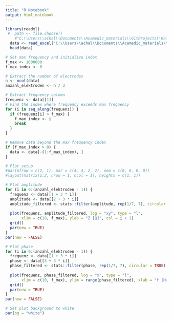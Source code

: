 ```yaml
---
title: "R Notebook"
output: html_notebook
---
```


```r
library(readxl)
 #  path <- file.choose()
    #"C:\\Users\\achal\\Documents\\Acamedic_materials\\GitProjects\\Kalyani_Data\\eis-8-16.xlsx")# Choose the xlsx file interactively
  data <- read_excel("C:\\Users\\achal\\Documents\\Acamedic_materials\\GitProjects\\Kalyani_Data\\eis-8-16.xlsx")
  head(data)
```

```r

# Set max frequency and initialize index
f_max <- 1000000
f_max_index <- 0

# Extract the number of electrodes
n <- ncol(data)
anzahl_elektroden <- n / 3


```

```r
# Extract frequency column
frequenz <- data[[1]]
# Find the index where frequency exceeds max frequency
for (i in seq_along(frequenz)) {
  if (frequenz[i] > f_max) {
    f_max_index <- i
    break
  }
}

# Remove data beyond the max frequency index
if (f_max_index > 0) {
  data <- data[-(1:f_max_index), ]
}


```


```r

# Plot setup
#par(mfrow = c(2, 1), mar = c(4, 4, 2, 2), oma = c(0, 0, 0, 0))
#layout(matrix(1:2, nrow = 1, ncol = 1), heights = c(1, 1))

# Plot amplitude
for (i in 0:(anzahl_elektroden - 1)) {
  frequenz <- data[[1 + 3 * i]]
  amplitude <- data[[2 + 3 * i]]
  amplitude_filtered <- stats::filter(amplitude, rep(1/7, 7), circular = TRUE)
  
  plot(frequenz, amplitude_filtered, log = "xy", type = "l",
       xlim = c(10, f_max), ylab = "Z [Ω]", col = i + 1)
  grid()
  par(new = TRUE)
}
par(new = FALSE)

# Plot phase
for (i in 0:(anzahl_elektroden - 1)) {
  frequenz <- data[[1 + 3 * i]]
  phase <- data[[3 + 3 * i]]
  phase_filtered <- stats::filter(phase, rep(1/7, 7), circular = TRUE)
  
  plot(frequenz, phase_filtered, log = "x", type = "l",
       xlim = c(10, f_max), ylim = range(phase_filtered), xlab = "f [Hz]", ylab = expression(phi * " [°]"), col = i + 1)
  grid()
  par(new = TRUE)
}
par(new = FALSE)

# Set plot background to white
par(bg = "white")

```
